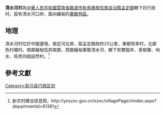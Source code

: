 '''清水河村'''為[[中華人民共和國|中華人民共和國]][[雲南省|雲南省]][[臨滄市|臨滄市]][[耿馬傣族佤族自治縣|耿馬傣族佤族自治縣]][[孟定鎮|孟定鎮]]轄下的行政村，設有清水河口岸，面向緬甸的[[果敢|果敢特區]]。

==地理==
清水河村位於中國邊境，南定河北岸，距孟定鎮政府23公里，東鄰班幸村，北鄰色村壩村，南鄰緬甸佤邦南鄧，西鄰緬甸果敢清水河，轄下有雙龍井、青樹寨、响水、班贵四個自然村。<ref>新农村建设信息网，http://ynszxc.gov.cn/szxc/villagePage/vIndex.aspx?departmentid=61381{{Dead link|date=2019年12月 |bot=InternetArchiveBot |fix-attempted=yes }}</ref>

==參考文獻==
{{reflist}}

{{临沧地理小作品}}
[[Category:耿马县行政区划|Category:耿马县行政区划]]